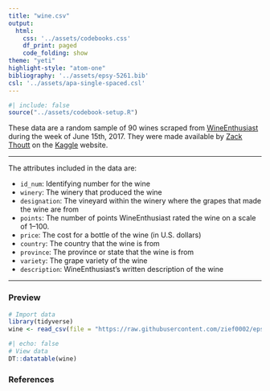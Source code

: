 ```yaml
---
title: "wine.csv"
output: 
  html:
    css: '../assets/codebooks.css'
    df_print: paged
    code_folding: show
theme: "yeti"
highlight-style: "atom-one"
bibliography: '../assets/epsy-5261.bib'
csl: '../assets/apa-single-spaced.csl'
---
```



```r
#| include: false
source("../assets/codebook-setup.R")
```


These data are a random sample of 90 wines scraped from [WineEnthusiast](https://www.wineenthusiast.com/) during the week of June 15th, 2017. They were made available by [Zack Thoutt](https://zackthoutt.com/) on the [Kaggle](https://www.kaggle.com/datasets/zynicide/wine-reviews) website.

---

The attributes included in the data are:

- `id_num`: Identifying number for the wine
- `winery`: The winery that produced the wine
- `designation`: The vineyard within the winery where the grapes that made the wine are from
- `points`: The number of points WineEnthusiast rated the wine on a scale of 1--100.
- `price`: The cost for a bottle of the wine (in U.S. dollars)
- `country`: The country that the wine is from
- `province`: The province or state that the wine is from
- `variety`: The grape variety of the wine
- `description`: WineEnthusiast's written description of the wine


---


### Preview

```r
# Import data
library(tidyverse)
wine <- read_csv(file = "https://raw.githubusercontent.com/zief0002/epsy-5261/main/data/wine.csv")
```

```r
#| echo: false
# View data
DT::datatable(wine)
```


### References



